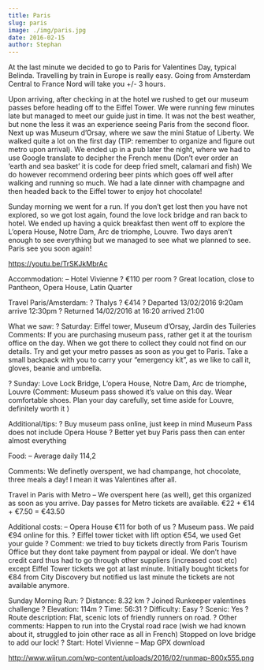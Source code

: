 ```yaml
---
title: Paris
slug: paris
image: ./img/paris.jpg
date: 2016-02-15
author: Stephan
---
```


At the last minute we decided to go to Paris for Valentines Day, typical Belinda. Travelling by train in Europe is really easy. Going from Amsterdam Central to France Nord will take you +/- 3 hours.

Upon arriving, after checking in at the hotel we rushed to get our museum passes before heading off to the Eiffel Tower. We were running few minutes late but managed to meet our guide just in time. It was not the best weather, but none the less it was an experience seeing Paris from the second floor. Next up was Museum d’Orsay, where we saw the mini Statue of Liberty. We walked quite a lot on the first day (TIP: remember to organize and figure out metro upon arrival). We ended up in a pub later the night, where we had to use Google translate to decipher the French menu (Don’t ever order an ‘earth and sea basket’ it is code for deep fried smelt, calamari and fish) We do however recommend ordering beer pints which goes off well after walking and running so much. We had a late dinner with champagne and then headed back to the Eiffel tower to enjoy hot chocolate!

Sunday morning we went for a run. If you don’t get lost then you have not explored, so we got lost again, found the love lock bridge and ran back to hotel. We ended up having a quick breakfast then went off to explore the L’opera House, Notre Dam, Arc de triomphe, Louvre. Two days aren’t enough to see everything but we managed to see what we planned to see. Paris see you soon again!

https://youtu.be/TrSKJkMbrAc

Accommodation:
– Hotel Vivienne
? €110 per room
? Great location, close to Pantheon, Opera House, Latin Quarter

Travel Paris/Amsterdam:
? Thalys
? €414
? Departed 13/02/2016 9:20am arrive 12:30pm
? Returned 14/02/2016 at 16:20 arrived 21:00

What we saw:
? Saturday: Eiffel tower, Museum d’Orsay, Jardin des Tuileries
Comments: If you are purchasing museum pass, rather get it at the tourism office on the day. When we got there to collect they could not find on our details. Try and get your metro passes as soon as you get to Paris. Take a small backpack with you to carry your “emergency kit”, as we like to call it, gloves, beanie and umbrella.

? Sunday: Love Lock Bridge, L’opera House, Notre Dam, Arc de triomphe, Louvre (Comment: Museum pass showed it’s value on this day. Wear comfortable shoes. Plan your day carefully, set time aside for Louvre, definitely worth it )

Additional/tips:
? Buy museum pass online, just keep in mind Museum Pass does not include Opera House
? Better yet buy Paris pass then can enter almost everything

Food:
– Average daily 114,2

Comments: We definetly overspent, we had champange, hot chocolate, three meals a day! I mean it was Valentines after all.

Travel in Paris with Metro
– We overspent here (as well), get this organized as soon as you arrive. Day passes for Metro tickets are available.
€22 + €14 + €7.50 = €43.50

Additional costs:
– Opera House €11 for both of us
? Museum pass. We paid €94 online for this.
? Eiffel tower ticket with lift option €54, we used Get your guide
? Comment: we tried to buy tickets directly from Paris Tourism Office but they dont take payment from paypal or ideal. We don’t have credit card thus had to go through other suppliers (increased cost etc) except Eiffel Tower tickets we got at last minute. Initially bought tickets for €84 from City Discovery but notified us last minute the tickets are not available anymore.

Sunday Morning Run:
? Distance: 8.32 km
? Joined Runkeeper valentines challenge
? Elevation: 114m
? Time: 56:31
? Difficulty: Easy
? Scenic: Yes
? Route description: Flat, scenic lots of friendly runners on road.
? Other comments: Happen to run into the Crystal road race (wish we had known about it, struggled to join other race as all in French) Stopped on love bridge to add our lock!
? Start: Hotel Vivienne
– Map GPX download

http://www.wijrun.com/wp-content/uploads/2016/02/runmap-800x555.png
